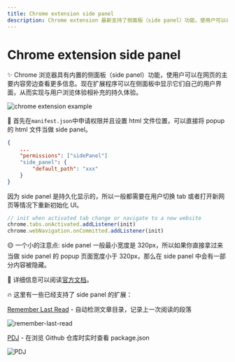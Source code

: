 ```yaml
---
title: Chrome extension side panel
description: Chrome extension 最新支持了侧面板（side panel）功能，使用户可以在网页的主要内容旁边查看更多信息。本篇文章介绍如何给插件添加侧面板功能，并且介绍了一些已经支持了侧面板的插件。
---
```



# Chrome extension side panel

✨ Chrome 浏览器具有内置的侧面板（side panel）功能，使用户可以在网页的主要内容旁边查看更多信息。现在扩展程序可以在侧面板中显示它们自己的用户界面，从而实现与用户浏览体验相补充的持久体验。

![chrome extension example](https://wd.imgix.net/image/BhuKGJaIeLNPW9ehns59NfwqKxF2/2uFG8qxM7cqyMuXWlD9R.png?auto=format&w=582)

🔨 首先在`manifest.json`中申请权限并且设置 html 文件位置，可以直接将 popup 的 html 文件当做 side panel。

```json
{
    ...
    "permissions": ["sidePanel"]
    "side_panel": {
        "default_path": "xxx"
    }
}
```

因为 side panel 是持久化显示的，所以一般都需要在用户切换 tab 或者打开新网页等情况下重新初始化 UI。

```js
// init when activated tab change or navigate to a new website
chrome.tabs.onActivated.addListener(init)
chrome.webNavigation.onCommitted.addListener(init)
```

🟡 一个小的注意点: side panel 一般最小宽度是 320px，所以如果你直接拿过来当做 side panel 的 popup 页面宽度小于 320px，那么在 side panel 中会有一部分内容被隐藏。

📄 详细信息可以阅读[官方文档](https://developer.chrome.com/docs/extensions/reference/sidePanel/)。

🔥 这里有一些已经支持了 side panel 的扩展：

[Remember Last Read](https://chrome.google.com/webstore/detail/remember-last-read/fhnjjnlapfaebcoencidehggpiaplaid) - 自动检测文章目录，记录上一次阅读的段落

![remember-last-read](https://lh3.googleusercontent.com/39i3Sr3BT_ApIP4UUlnoYe-JRtJTIlB1d_gIwCCDl4PHiQZUX0DcmIpbRu-7vQdjjV5Xf3geVd0ZBuaRrVLFdO07BA=w640-h400-e365-rj-sc0x00ffffff)

[PDJ](https://chrome.google.com/webstore/detail/pdj/edgpjjbejcjkgnlnehoballnhokglenj) - 在浏览 Github 仓库时实时查看 package.json

![PDJ](https://lh3.googleusercontent.com/MqKHHWAS6OYZg9h0-wHhlNoYX8Tp1fFAXwTeiOmhXhalDgszaiftceGRZV7YALy_5HSgJ-lF99jYcXqg7fP9C9fROw=w640-h400-e365-rj-sc0x00ffffff)
